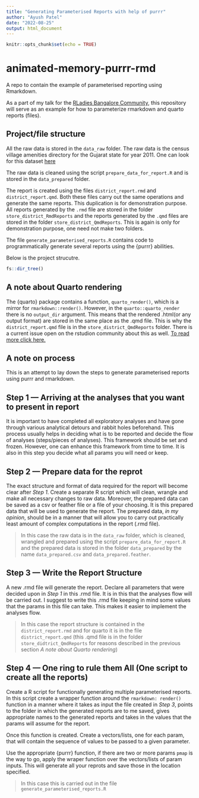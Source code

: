 ```yaml
---
title: "Generating Parameterised Reports with help of purrr"
author: "Ayush Patel"
date: "2022-08-25"
output: html_document
---
```


```r
knitr::opts_chunk$set(echo = TRUE)
```

# animated-memory-purrr-rmd
A repo to contain the example of parameterised reporting using Rmarkdown.

As a part of my talk for the [RLadies Bangalore Community](https://twitter.com/rladiesblr), this repository will serve as an example for how to parameterize rmarkdown and quarto reports (files).

## Project/file structure

All the raw data is stored in the `data_raw` folder. The raw data is the census village amenities directory for the Gujarat state for year 2011. One can look for this dataset [here](https://ndap.niti.gov.in/dataset/7121)

The raw data is cleaned using the script `prepare_data_for_report.R` and is stored in the `data_prepared` folder.

The report is created using the files `district_report.rmd` and `district_report.qmd`. Both these files carry out the same operations and generate the same reports. This duplication is for demonstration purpose. All reports generated by the `.rmd` file are stored in the folder `store_district_RmdReports` and the reports generated by the `.qmd` files are stored in the folder `store_district_QmdReports`. This is again is only for demonstration purpose, one need not make two folders.

The file `generate_parameterised_reports.R` contains code to programmatically generate several reports using the {purrr} abilities.

Below is the project strucutre.

```r
fs::dir_tree()
```



## A note about Quarto rendering 

The {quarto} package contains a function, `quarto_render()`, which is a mirror for `rmarkdown::render()`. However, in the `quarto::quarto_render` there is no `output_dir` argument. This means that the rendered .html(or any output format) are stored in the same place as the .qmd file. This is why the `district_report.qmd` file is in the `store_district_QmdReports` folder. There is a current issue open on the rstudion community about this as well. [To read more click here.](https://community.rstudio.com/t/output-directory-in-quarto-cli-not-respected/143762/6)


## A note on process

This is an attempt to lay down the steps to generate parameterised reports using purrr and rmarkdown.

## Step 1 --- Arriving at the analyses that you want to present in report

It is important to have completed all exploratory analyses and have gone through various analytical detours and rabbit holes beforehand. This process usually helps in deciding what is to be reported and decide the flow of analyses (steps/pieces of analyses). This framework should be set and frozen. However, one can enhance this framework from time to time. It is also in this step you decide what all params you will need or keep.

## Step 2 --- Prepare data for the reprot

The exact structure and format of data required for the report will become clear after _Step 1_. Create a separate R script which will clean, wrangle and make all necessary changes to raw data. Moreover, the prepared data can be saved as a csv or feather file or a file of your choosing.  It is this prepared data that will be used to generate the report. The prepared data, _in my opinion_, should be in a manner that will allow you to carry out practically least amount of complex computations in the report (.rmd file).

>In this case the raw data is in the `data_raw` folder, which is cleaned, wrangled and prepared using the script `prepare_data_for_report.R` and the prepared data is stored in the folder `data_prepared` by the name `data_prepared.csv` and `data_prepared.feather`.

## Step 3 --- Write the Report Structure

A new .rmd file will generate the report. Declare all parameters that were decided upon in _Step 1_ in this .rmd file. It is in this that the analyses flow will be carried out. I suggest to write this .rmd file keeping in mind some values that the params in this file can take. This makes it easier to implement the analyses flow.

>In this case the report structure is contained in the `district_report.rmd` and for quarto it is in the file `district_report.qmd` (this .qmd file is in the folder `store_didtrict_QmdReports` for reasons described in the previous section _A note about Quarto rendering_)

## Step 4 --- One ring to rule them All (One script to create all the reports)

Create a R script for functionally generating multiple parameterised reports. In this script create a wrapper function around the `rmarkdown: render()` function in a manner where it takes as input the file created in _Step 3_, points to the folder in which the generated reports are to me saved, gives appropriate names to the generated reports and takes in the values that the params will assume for the report.

Once this function is created. Create a vectors/lists, one for each param, that will contain the sequence of values to be passed to a given parameter.

Use the appropriate {purrr} function, if there are two or more params `pmap` is the way to go, apply the wraper function over the vectors/lists of param inputs. This will generate all your reprots and save those in the location specified.

>In this case this is carried out in the file `generate_parameterised_reports.R`